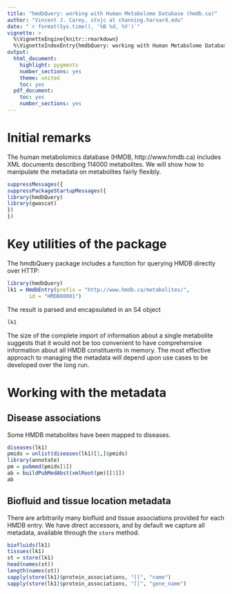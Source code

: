 ```yaml
---
title: "hmdbQuery: working with Human Metabolome Database (hmdb.ca)"
author: "Vincent J. Carey, stvjc at channing.harvard.edu"
date: "`r format(Sys.time(), '%B %d, %Y')`"
vignette: >
  %\VignetteEngine{knitr::rmarkdown}
  %\VignetteIndexEntry{hmdbQuery: working with Human Metabolome Database (hmdb.ca)}
output:
  html_document:
    highlight: pygments
    number_sections: yes
    theme: united
    toc: yes
  pdf_document:
    toc: yes
    number_sections: yes
---
```


# Initial remarks

The human metabolomics database (HMDB, http://www.hmdb.ca)
includes XML documents describing 114000 metabolites.  We will show
how to manipulate the metadata on metabolites fairly
flexibly.

```r
suppressMessages({
suppressPackageStartupMessages({
library(hmdbQuery)
library(gwascat)
})
})
```

# Key utilities of the package

The hmdbQuery package includes a function for querying HMDB
directly over HTTP:

```r
library(hmdbQuery)
lk1 = HmdbEntry(prefix = "http://www.hmdb.ca/metabolites/", 
       id = "HMDB00001")
```
The result is parsed and encapsulated in an S4 object
```r
lk1
```

The size of the complete import of information about a single metabolite
suggests that it would not be too convenient to have comprehensive
information about all HMDB constituents in memory.  The most effective
approach to managing the metadata will depend upon use cases to be
developed over the long run.

# Working with the metadata

## Disease associations

Some HMDB metabolites have been mapped to diseases. 

```r
diseases(lk1)
pmids = unlist(diseases(lk1)[1,]$pmids)
library(annotate)
pm = pubmed(pmids[1])
ab = buildPubMedAbst(xmlRoot(pm)[[1]])
ab
```

## Biofluid and tissue location metadata

There are arbitrarily many biofluid and tissue associations
provided for each HMDB entry.  We have direct accessors,
and by default we capture all metadata, available through
the `store` method.

```r
biofluids(lk1)
tissues(lk1)
st = store(lk1)
head(names(st))
length(names(st))
sapply(store(lk1)$protein_associations, "[[", "name")
sapply(store(lk1)$protein_associations, "[[", "gene_name")
```

